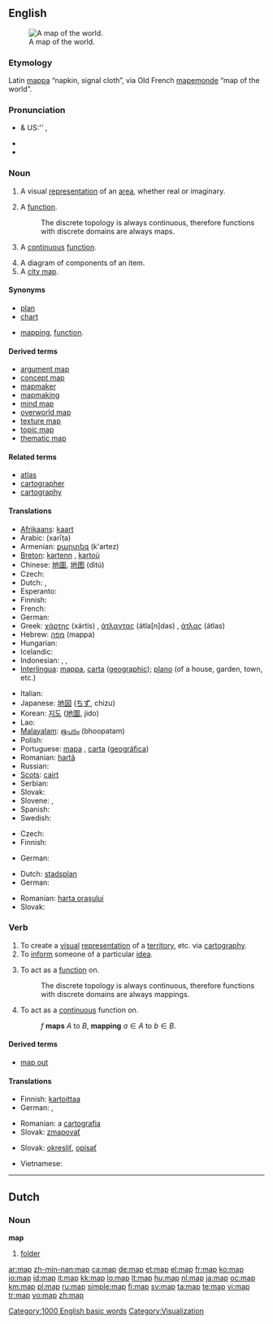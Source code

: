 ==English==
{{wikipedia}}
[[Image:Worldmap LandAndPolitical.jpg|thumb|right|A map of the world.]]

===Etymology===
Latin [[mappa]] “napkin, signal cloth”, via Old French [[mapemonde]] “map of the world”.

===Pronunciation===
* {{a|RP}} & US:'' {{IPA|/mæp/}}, {{SAMPA|/m{p/}}
* {{audio|en-us-map.ogg|Audio (US)}}
* {{rhymes|æp}}

===Noun===
{{en-noun}}

# A visual [[representation]] of an [[area]], whether real or imaginary.
# {{mathematics}} A [[function]].
#: The discrete topology is always continuous, therefore functions with discrete domains are always maps.
# {{topology}} A [[continuous]] [[function]].
# A diagram of components of an item.
# A [[city map]].

====Synonyms====
* [[plan]]
* [[chart]]
* {{sense|mathematics}} [[mapping]], [[function]].

====Derived terms====
* [[argument map]]
* [[concept map]]
* [[mapmaker]]
* [[mapmaking]]
* [[mind map]]
* [[overworld map]]
* [[texture map]]
* [[topic map]]
* [[thematic map]]

====Related terms====
* [[atlas]]
* [[cartographer]]
* [[cartography]]

====Translations====
{{trans-top|visual representation of an area}}
* [[Afrikaans]]: [[kaart]]
* Arabic: {{Arab|[[خريطة]]}} (xarīṭa) {{f}}
* Armenian: [[քարտեզ]] (k'artez)
* [[Breton]]: [[kartenn]] {{f}}, [[kartoù]] {{p}}
* Chinese: [[地圖]], [[地图]] (dìtú)
* Czech: {{t-|cs|mapa|f}}
* Dutch: {{t+|nl|kaart|f}}, {{t+|nl|landkaart|f}}
* Esperanto: {{t-|eo|mapo|xs=Esperanto}}
* Finnish: {{t+|fi|kartta}}
* French: {{t+|fr|carte|f}}
* German: {{t+|de|Landkarte|f}}
* Greek: [[χάρτης]] (xártis) {{m}}, [[άτλαντας]] (átla[n]das) {{m}}, [[άτλας]] (átlas) {{m}}
* Hebrew: [[מפה]] (mappa) {{f}}
* Hungarian: {{t+|hu|térkép}}
* Icelandic: {{t+|is|kort|n}}
* Indonesian: {{t+|id|peta|xs=Indonesian}}, {{t+|id|map|xs=Indonesian}}, {{t-|id|atlas|xs=Indonesian}}
* [[Interlingua]]: [[mappa]], [[carta]] ([[carta geographic|geographic]]); [[plano]] (of a house, garden, town, etc.)
{{trans-mid}}
* Italian: {{t+|it|mappa|f}}
* Japanese: [[地図]] ([[ちず]], chizu)
* Korean: [[지도]] ([[地圖]], jido)
* Lao: {{t-|lo|ແຜນທີ່|tr=phëën-thii|sc=Laoo|xs=Lao}}
* [[Malayalam]]: [[ഭൂപടം]] (bhoopatam)
* Polish: {{t+|pl|mapa|f}}
* Portuguese: [[mapa]] {{m}}, [[carta]] ([[carta geográfica|geográfica]]) {{f}}
* Romanian: [[hartă]] {{f}}
* Russian: {{t+|ru|карта|f|tr=kárta|sc=Cyrl}}
* [[Scots]]: [[cairt]]
* Serbian: {{t-|sr|zemljovid}}
* Slovak: {{t-|sk|mapa|f}}
* Slovene: {{t+|sl|zemljevid|m}}, {{t+|sl|karta|f}}
* Spanish: {{t+|es|mapa|m}}
* Swedish: {{t+|sv|karta|c}}
{{trans-bottom}}

{{trans-top|function}}
* Czech: {{t-|cs|zobrazení|n}}
* Finnish: {{t+|fi|kuvaus}}
{{trans-mid}}
* German: {{t+|de|Abbildung|f}}
{{trans-bottom}}

{{trans-top|continuous function}}
{{trans-mid}}
{{trans-bottom}}

{{trans-top|diagram of components of an item}}
{{trans-mid}}
{{trans-bottom}}

{{trans-top|city map}}
* Dutch: [[stadsplan]] {{n}}
* German: {{t-|de|Stadtplan|m}}
{{trans-mid}}
* Romanian: [[harta oraşului]] {{f}}
* Slovak: {{t-|sk|plán|m}}
{{trans-bottom}}

===Verb===
{{en-verb|map|p|ed}}

# To create a [[visual]] [[representation]] of a [[territory]], etc. via [[cartography]].
# To [[inform]] someone of a particular [[idea]].
# {{mathematics|transitive}} To act as a [[function]] on.
#: The discrete topology is always continuous, therefore functions with discrete domains are always mappings.
# {{topology|transitive}} To act as a [[continuous]] function on.
#: ''f'' '''maps''' ''A'' to ''B'', '''mapping''' <math>a\in A</math> to <math>b\in B</math>.

====Derived terms====
* [[map out]]

====Translations====
{{trans-top|to create a visual representation of a territory}}
* Finnish: [[kartoittaa]]
* German: {{t+|de|abbilden}}, {{t-|de|kartografieren}}
{{trans-mid}}
* Romanian: a [[cartografia]]
* Slovak: [[zmapovať]]
{{trans-bottom}}

{{trans-top|to inform someone of a particular idea}}
* Slovak: [[okresliť]], [[opísať]]
{{trans-mid}}
* Vietnamese: {{t+|vi|bản đồ|xs=Vietnamese}}
{{trans-bottom}}

[[Category:1000 English basic words]]

----

==Dutch==

===Noun===
'''map''' {{f}}

# [[folder]]

[[Category:Visualization]]

[[ar:map]]
[[zh-min-nan:map]]
[[ca:map]]
[[de:map]]
[[et:map]]
[[el:map]]
[[fr:map]]
[[ko:map]]
[[io:map]]
[[id:map]]
[[it:map]]
[[kk:map]]
[[lo:map]]
[[lt:map]]
[[hu:map]]
[[nl:map]]
[[ja:map]]
[[oc:map]]
[[km:map]]
[[pl:map]]
[[ru:map]]
[[simple:map]]
[[fi:map]]
[[sv:map]]
[[ta:map]]
[[te:map]]
[[vi:map]]
[[tr:map]]
[[vo:map]]
[[zh:map]]